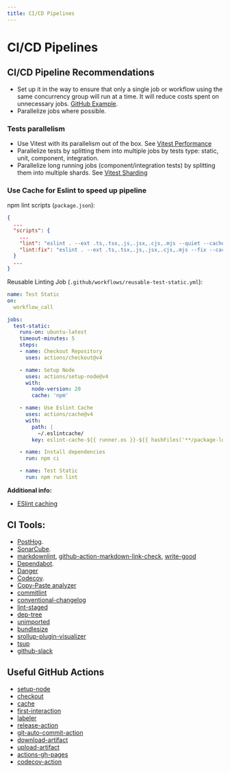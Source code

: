 ```yaml
---
title: CI/CD Pipelines
---
```


# CI/CD Pipelines

## CI/CD Pipeline Recommendations

- Set up it in the way to ensure that only a single job or workflow using the same concurrency group will run at a time. 
It will reduce costs spent on unnecessary jobs. [GitHub Example](https://docs.github.com/en/actions/writing-workflows/workflow-syntax-for-github-actions#concurrency).
- Parallelize jobs where possible.

### Tests parallelism

- Use Vitest with its parallelism out of the box. See [Vitest Performance](https://vitest.dev/guide/improving-performance.html)
- Parallelize tests by splitting them into multiple jobs by tests type: static, unit, component, integration.
- Parallelize long running jobs (component/integration tests) by splitting them into multiple shards. See [Vitest Sharding](https://vitest.dev/guide/improving-performance.html#sharding)

### Use Cache for Eslint to speed up pipeline

npm lint scripts (`package.json`):
```json
{
  ...
  "scripts": {
    ...
    "lint": "eslint . --ext .ts,.tsx,.js,.jsx,.cjs,.mjs --quiet --cache --cache-strategy content --cache-location ~/.eslintcache/lint",
    "lint:fix": "eslint . --ext .ts,.tsx,.js,.jsx,.cjs,.mjs --fix --cache --cache-strategy content --cache-location ~/.eslintcache/lint",
  }
  ...
}
```

Reusable Linting Job (`.github/workflows/reusable-test-static.yml`):
```yml
name: Test Static
on:
  workflow_call

jobs:
  test-static:
    runs-on: ubuntu-latest
    timeout-minutes: 5
    steps:
    - name: Checkout Repository
      uses: actions/checkout@v4

    - name: Setup Node
      uses: actions/setup-node@v4
      with:
        node-version: 20
        cache: 'npm'

    - name: Use Eslint Cache
      uses: actions/cache@v4
      with:
        path: |
          ~/.eslintcache/
        key: eslint-cache-${{ runner.os }}-${{ hashFiles('**/package-lock.json', '**/.eslintrc.js') }}

    - name: Install dependencies
      run: npm ci

    - name: Test Static
      run: npm run lint
```

**Additional info:**
- [ESlint caching](https://eslint.org/docs/latest/use/command-line-interface#caching)


## CI Tools:
- [PostHog](https://github.com/PostHog/posthog).
- [SonarCube](https://www.sonarqube.org/).
- [markdownlint](https://github.com/DavidAnson/markdownlint), [github-action-markdown-link-check](https://github.com/gaurav-nelson/github-action-markdown-link-check), [write-good](https://github.com/btford/write-good)
- [Dependabot](https://docs.github.com/en/code-security/dependabot/working-with-dependabot).
- [Danger](https://github.com/danger/danger-js)
- [Codecov](https://about.codecov.io/).
- [Copy-Paste analyzer](https://github.com/kucherenko/jscpd)
- [commitlint](https://github.com/conventional-changelog/commitlint)
- [conventional-changelog](https://github.com/conventional-changelog/conventional-changelog)
- [lint-staged](https://github.com/lint-staged/lint-staged)
- [dep-tree](https://github.com/gabotechs/dep-tree)
- [unimported](https://github.com/smeijer/unimported)
- [bundlesize](https://github.com/siddharthkp/bundlesize)
- [srollup-plugin-visualizer](https://github.com/btd/rollup-plugin-visualizer)
- [tsup](https://github.com/egoist/tsup)
- [github-slack](https://github.com/integrations/slack)

## Useful GitHub Actions
- [setup-node](https://github.com/actions/setup-node)
- [checkout](https://github.com/actions/checkout)
- [cache](https://github.com/actions/cache)
- [first-interaction](https://github.com/actions/first-interaction)
- [labeler](https://github.com/actions/labeler)
- [release-action](https://github.com/ncipollo/release-action)
- [git-auto-commit-action](https://github.com/stefanzweifel/git-auto-commit-action)
- [download-artifact](https://github.com/actions/download-artifact)
- [upload-artifact](https://github.com/actions/upload-artifact)
- [actions-gh-pages](https://github.com/peaceiris/actions-gh-pages)
- [codecov-action](https://github.com/codecov/codecov-action)
